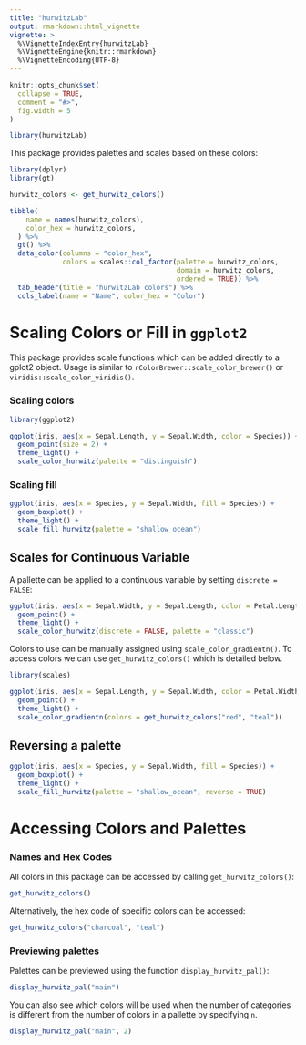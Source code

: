 ```yaml
---
title: "hurwitzLab"
output: rmarkdown::html_vignette
vignette: >
  %\VignetteIndexEntry{hurwitzLab}
  %\VignetteEngine{knitr::rmarkdown}
  %\VignetteEncoding{UTF-8}
---
```


```r
knitr::opts_chunk$set(
  collapse = TRUE,
  comment = "#>",
  fig.width = 5
)
```

```r
library(hurwitzLab)
```

This package provides palettes and scales based on these colors:

```r
library(dplyr)
library(gt)

hurwitz_colors <- get_hurwitz_colors()

tibble(
    name = names(hurwitz_colors),
    color_hex = hurwitz_colors,
  ) %>% 
  gt() %>% 
  data_color(columns = "color_hex",
             colors = scales::col_factor(palette = hurwitz_colors,
                                         domain = hurwitz_colors,
                                         ordered = TRUE)) %>% 
  tab_header(title = "hurwitzLab colors") %>% 
  cols_label(name = "Name", color_hex = "Color")
```


# Scaling Colors or Fill in `ggplot2`

This package provides scale functions which can be added directly to a 
gplot2 object. Usage is similar to `rColorBrewer::scale_color_brewer()` or `viridis::scale_color_viridis()`.

### Scaling colors
```r
library(ggplot2)

ggplot(iris, aes(x = Sepal.Length, y = Sepal.Width, color = Species)) +
  geom_point(size = 2) +
  theme_light() +
  scale_color_hurwitz(palette = "distinguish")
```

### Scaling fill

```r
ggplot(iris, aes(x = Species, y = Sepal.Width, fill = Species)) +
  geom_boxplot() +
  theme_light() +
  scale_fill_hurwitz(palette = "shallow_ocean")
```

## Scales for Continuous Variable

A pallette can be applied to a continuous variable by setting `discrete = FALSE`:

```r
ggplot(iris, aes(x = Sepal.Width, y = Sepal.Length, color = Petal.Length)) +
  geom_point() +
  theme_light() +
  scale_color_hurwitz(discrete = FALSE, palette = "classic")
```

Colors to use can be manually assigned using `scale_color_gradientn()`. To access colors we can use `get_hurwitz_colors()` which is detailed below.

```r
library(scales)

ggplot(iris, aes(x = Sepal.Length, y = Sepal.Width, color = Petal.Width)) +
  geom_point() +
  theme_light() +
  scale_color_gradientn(colors = get_hurwitz_colors("red", "teal"))
```

## Reversing a palette

```r
ggplot(iris, aes(x = Species, y = Sepal.Width, fill = Species)) +
  geom_boxplot() +
  theme_light() +
  scale_fill_hurwitz(palette = "shallow_ocean", reverse = TRUE)
```



# Accessing Colors and Palettes

### Names and Hex Codes

All colors in this package can be accessed by calling `get_hurwitz_colors()`:
```r
get_hurwitz_colors()
```
Alternatively, the hex code of specific colors can be accessed:
```r
get_hurwitz_colors("charcoal", "teal")
```

### Previewing palettes

Palettes can be previewed using the function `display_hurwitz_pal()`:

```r
display_hurwitz_pal("main")
```

You can also see which colors will be used when the number of categories is different from the number of colors in a pallette by specifying `n`.

```r
display_hurwitz_pal("main", 2)
```

